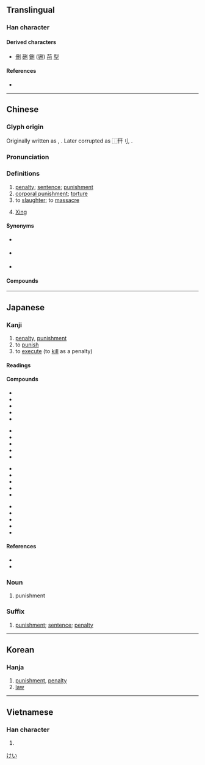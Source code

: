 {{also|形}}
{{character info/new}}
==Translingual==

===Han character===
{{Han char|rn=18|rad=刀|as=04|sn=6|four=12400|canj=MTLN|ids=⿰开刂}}

====Derived characters====
* [[侀]] [[硎]] [[鉶]] ([[铏]]) [[荊]] [[型]]

====References====
* {{Han ref|kx=0137.110|dkj=01886|dj=0308.160|hdz=10324.150|uh=5211|ud=21009|bh=A644|bd=42564}}

----

==Chinese==
{{zh-forms}}

===Glyph origin===
{{Han etym}}
Originally written as {{zh-l|㓝}}, {{Han compound|井|刀|alt2=刂|ls=ic|nocap=1}}.  Later corrupted as ⿰幵刂, {{Han compound|幵|刀|alt2=刂|c1=p|c2=s|ls=psc|nocap=1}}.

===Pronunciation===
{{zh-pron
|m=xíng
|c=jing4
|mn=hêng
|mn-t=hêng5
|mc=y
|oc=y
|cat=n,v
}}

===Definitions===
{{zh-hanzi}}

# [[penalty]]; [[sentence]]; [[punishment]]
# [[corporal punishment]]; [[torture]]
# to [[slaughter]]; to [[massacre]]
# {{surname|zh|dot=:}} [[Xing]]

====Synonyms====
* {{sense|penalty}} {{zh-l|刑罰}}
* {{sense|corporal punishment}} {{zh-l|體罰}}
* {{sense|to slaughter}}
{{zh-syn-saurus|殺死}}

====Compounds====
{{zh-der|上刑|主刑|九刑|五刑|免刑|八刑|典刑|刑事|刑事主權|刑事學|刑事局|刑事案|刑事犯|刑事訴訟|刑事調查|刑事警察|刑事責任|刑于|刑人|刑具|刑剋|刑名|刑問|刑器|刑場|刑官|刑席|刑庭|刑律|刑憲|刑戮|刑房|刑政|刑書|刑期|刑期無刑|刑杖|刑案|刑求|刑法|刑法學|刑清|刑網|刑罰|刑臣|刑訊|刑警|刑警隊|刑責|刑賞|刑辟|刑部|刑部尚書|刑錯|刑餘|刑馬作誓|刑鼎|刖刑|判刑|剮刑|加刑|動刑|受刑|受刑人|嚴刑|嚴刑峻法|土刑|報應刑|大刑|天刑|官刑|宮刑|寬刑省法|常刑|徒刑|從刑|恤刑|慎刑|懷刑|扑作教刑|挺刑|政簡刑清|斬刑|明刑|明刑弼教|明正典刑|易刑處分|晉鑄刑鼎|有期徒刑|服刑|極刑|死刑|毒刑|決獄斷刑|流刑|淫刑|減刑|濫刑|炮烙之刑|焚如之刑|無期徒刑|熬刑|特別刑法|理刑官|用刑|省刑薄斂|磔刑|祥刑|私刑|科刑|竹刑|笞刑|絞刑|緩刑|繁刑重斂|繁刑重賦|罪刑|義刑義殺|肆刑|肉刑|能力刑|腐刑|臨刑|自由刑|苦刑|處刑|行刑|行刑場|詳刑|象刑|財產刑|贖刑|輕刑|逃刑|遣刑|酷刑|量刑|附加刑|隆刑峻法|電刑|鞭刑|墨刑|刑天}}

----

==Japanese==

===Kanji===
{{ja-kanji|grade=c|rs=刀04}}

# [[penalty]], [[punishment]]
# to [[punish]]
# to [[execute]] (to [[kill]] as a penalty)

====Readings====
{{ja-readings
|goon=ぎょう<ぎやう
|kanon=けい
|kun=しおき, おしおき
|nanori=のり
}}

====Compounds====
{{top4}}
* {{ja-r|刑部省|ぎょうぶしょう}}
* {{ja-r|刑罪|けいざい}}
* {{ja-r|刑死|けいし}}
* {{ja-r|刑事|けいじ}}
* {{ja-r|刑場|けいじょう}}
{{mid4}}
* {{ja-r|刑罰|けいばつ}}
* {{ja-r|刑法|けいほう}}
* {{ja-r|刑務所|けいむしょ}}
* {{ja-r|刑余|けいよ}}
* {{ja-r|刑吏|けいり}}
{{mid4}}
* {{ja-r|寛刑|かんけい}}
* {{ja-r|求刑|きゅうけい}}
* {{ja-r|宮刑|きゅうけい}}
* {{ja-r|厳刑|げんけい}}
* {{ja-r|減刑|げんけい}}
{{mid4}}
* {{ja-r|死刑|しけい}}
* {{ja-r|終身刑|しゅうしんけい}}
* {{ja-r|処刑|しょけい}}
* {{ja-r|磔刑|たっけい}}
* {{ja-r|笞刑|ちけい}}
{{bottom}}

====References====
* {{S-JIS|8C59}}
* {{JIS|373A}}

===Noun===
{{ja-noun|けい}}

# punishment

===Suffix===
{{ja-pos|suffix|けい}}

# [[punishment]]; [[sentence]]; [[penalty]]

[[Category:ja:Law enforcement|けい]]

----

==Korean==

===Hanja===
{{ko-hanja|hangeul=형|rv=hyeong|mr=hyŏng}}

# [[punishment]], [[penalty]]
# [[law]]

----

==Vietnamese==

===Han character===
{{vi-hantu|[[hình]]|rs=刀04}}

# {{rfdef|vi|sort=刀04}}